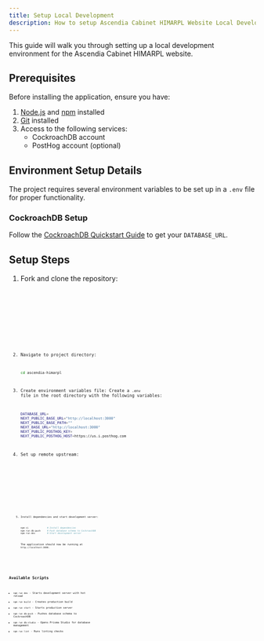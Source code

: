 ```yaml
---
title: Setup Local Development
description: How to setup Ascendia Cabinet HIMARPL Website Local Development
---
```



This guide will walk you through setting up a local development environment for the Ascendia Cabinet HIMARPL website.

## Prerequisites

Before installing the application, ensure you have:

1. [Node.js](https://nodejs.org/en) and [npm](https://www.npmjs.com/) installed
2. [Git](https://git-scm.com/) installed
3. Access to the following services:
   - CockroachDB account
   - PostHog account (optional)

## Environment Setup Details

The project requires several environment variables to be set up in a `.env` file for proper functionality.

### CockroachDB Setup

Follow the [CockroachDB Quickstart Guide](https://www.cockroachlabs.com/docs/cockroachcloud/quickstart) to get your `DATABASE_URL`.

## Setup Steps

<Steps>

1. Fork and clone the repository:

   <Tabs>
     <TabItem label="HTTPS">
       <Code
         code={`git clone https://github.com/himarplupi/ascendia-himarpl.git`}
         lang="bash"
         title="HTTPS"
       />
     </TabItem>
     <TabItem label="SSH">
       <Code
         code={`git clone git@github.com:himarplupi/ascendia-himarpl.git`}
         lang="bash"
         title="SSH"
       />
     </TabItem>
     <TabItem label="GitHub CLI">
       <Code
         code={`gh repo clone himarplupi/ascendia-himarpl`}
         lang="bash"
         title="GitHub CLI"
       />
     </TabItem>
   </Tabs>

2. Navigate to project directory:

   ```bash
   cd ascendia-himarpl
   ```

3. Create environment variables file:
   Create a `.env` file in the root directory with the following variables:

   ```bash
   DATABASE_URL=
   NEXT_PUBLIC_BASE_URL="http://localhost:3000"
   NEXT_PUBLIC_BASE_PATH=""
   NEXT_BASE_URL="http://localhost:3000"
   NEXT_PUBLIC_POSTHOG_KEY=
   NEXT_PUBLIC_POSTHOG_HOST=https://us.i.posthog.com
   ```

4. Set up remote upstream:

   <Tabs>
     <TabItem label="HTTPS">
       <Code
         code={`git remote add upstream https://github.com/himarplupi/ascendia-himarpl.git`}
         lang="bash"
         title="HTTPS"
       />
     </TabItem>
     <TabItem label="SSH">
       <Code
         code={`git remote add upstream git@github.com:himarplupi/ascendia-himarpl.git`}
         lang="bash"
         title="SSH"
       />
     </TabItem>
     <TabItem label="GitHub CLI">
       <Code
         code={`gh repo sync himarplupi/ascendia-himarpl`}
         lang="bash"
         title="GitHub CLI"
       />
     </TabItem>
   </Tabs>

5. Install dependencies and start development server:

   ```bash
   npm ci              # Install dependencies
   npm run db:push     # Push database schema to CockroachDB
   npm run dev         # Start development server
   ```

   The application should now be running at `http://localhost:3000`.

</Steps>

## Available Scripts

- `npm run dev` - Starts development server with hot reload
- `npm run build` - Creates production build
- `npm run start` - Starts production server
- `npm run db:push` - Pushes database schema to CockroachDB
- `npm run db:studio` - Opens Prisma Studio for database management
- `npm run lint` - Runs linting checks
